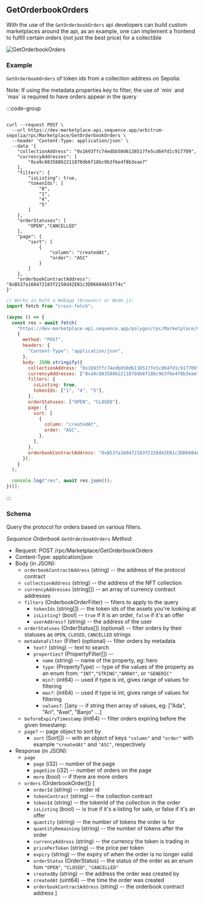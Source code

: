 
## GetOrderbookOrders

With the use of the `GetOrderbookOrders` api developers can build custom marketplaces around the api, as an example, one can implement a frontend to fulfill certain orders (not just the best price) for a collectible

![GetOrderbookOrders](/img/marketplace/custom-marketplace-listings.png)


### Example

 `GetOrderbookOrders` of token ids from a collection address on Sepolia:

<Callout type="info">
  Note: If using the metadata.properties key to filter, the use of `min` and
  `max` is required to have orders appear in the query
</Callout>


:::code-group
```shell twoslash [curl] filename="curl"

curl --request POST \
  --url https://dev-marketplace-api.sequence.app/arbitrum-sepolia/rpc/Marketplace/GetOrderbookOrders \
  --header 'Content-Type: application/json' \
  --data '{
    "collectionAddress": "0x1693ffc74edbb50d6138517fe5cd64fd1c917709",
    "currencyAddresses": [
        "0xa9c88358862211870db6f18bc9b3f6e4f8b3eae7"
    ],
    "filters": {
        "isListing": true,
        "tokenIds": [
            "0",
            "1",
            "4",
            "5"
        ]
    },
    "orderStatuses": [
        "OPEN","CANCELLED"
    ],
    "page": {
        "sort": [
            {
                "column": "createdAt",
                "order": "ASC"
            }
        ]
    },
    "orderbookContractAddress": "0xB537a160472183f2150d42EB1c3DD6684A55f74c"
}'
``` 

```js twoslash [js]
// Works in both a Webapp (browser) or Node.js:
import fetch from "cross-fetch";

(async () => {
  const res = await fetch(
    "https://dev-marketplace-api.sequence.app/polygon/rpc/Marketplace/GetOrderbookOrders",
    {
      method: "POST",
      headers: {
        "Content-Type": "application/json",
      },
      body: JSON.stringify({
        collectionAddress: "0x1693ffc74edbb50d6138517fe5cd64fd1c917709",
        currencyAddresses: ["0xa9c88358862211870db6f18bc9b3f6e4f8b3eae7"],
        filters: {
          isListing: true,
          tokenIds: ["1", "4", "5"],
        },
        orderStatuses: ["OPEN", "CLOSED"],
        page: {
          sort: [
            {
              column: "createdAt",
              order: "ASC",
            },
          ],
        },
        orderbookContractAddress: "0xB537a160472183f2150d42EB1c3DD6684A55f74c",
      }),
    }
  );

  console.log("res", await res.json());
})();
```
:::

### Schema

Query the protocol for orders based on various filters.

_Sequence Orderbook `GetOrderbookOrders` Method:_

- Request: POST /rpc/Marketplace/GetOrderbookOrders
- Content-Type: application/json
- Body (in JSON):
  - `orderbookContractAddress` (string) -- the address of the protocol contract
  - `collectionAddress` (string) -- the address of the NFT collection
  - `currencyAddresses` (string[]) -- an array of currency contract addresses
  - `filters` (OrderbookOrderFilter) -- filters to apply to the query
    - `tokenIds` (string[]) -- the token ids of the assets you're looking at
    - `isListing?` (bool) -- `true` if it is an order, `false` if it's an offer
    - `userAddress?` (string) -- the address of the user
  - `orderStatuses` (OrderStatus[]) (optional) -- filter orders by their statuses as `OPEN`, `CLOSED`, `CANCELLED` strings
  - `metadataFilter` (Filter) (optional) -- filter orders by metadata
    - `text?` (string) -- text to search
    - `properties?` (PropertyFilter[]) --
      - `name` (string) -- name of the property, eg: hero
      - `type`: (PropertyType) -- type of the values of the property as an enum from: `"INT"`,`"STRING"`,`"ARRAY"`, or `"GENERIC"`
      - `min?`: (int64) -- used if type is int, gives range of values for filtering
      - `max?`: (int64) -- used if type is int, gives range of values for filtering
      - `values?`: []any -- if string then array of values, eg: ["Ada", "Ari", "Axel", "Banjo" ...]
  - `beforeExpiryTimestamp` (int64) -- filter orders expiring before the given timestamp
  - `page?` -- page object to sort by
    - `sort` (Sort[]) -- with an object of keys `"column"` and `"order"` with example `"createdAt"` and `"ASC"`, respectively
- Response (in JSON):
  - `page`
    - `page` (i32) -- number of the page
    - `pageSize` (i32) -- number of orders on the page
    - `more` (bool) -- if there are more orders
  - `orders` (OrderbookOrder[])
    [
    - `orderId` (string) -- order id
    - `tokenContract` (string) -- the collection contract
    - `tokenId` (string) -- the tokenId of the collection in the order
    - `isListing` (bool) -- is true if it's a listing for sale, or false if it's an offer
    - `quantity` (string) -- the number of tokens the order is for
    - `quantityRemaining` (string) -- the number of tokens after the order
    - `currencyAddress` (string) -- the currency the token is trading in
    - `pricePerToken` (string) -- the price per token
    - `expiry` (string) -- the expiry of when the order is no longer valid
    - `orderStatus` (OrderStatus) -- the status of the order as an enum fom `"OPEN"`, `"CLOSED"`, `"CANCELLED"`
    - `createdBy` (string) -- the address the order was created by
    - `createdAt` (uint64) -- the time the order was created
    - `orderbookContractAddress` (string) -- the orderbook contract address
      ]